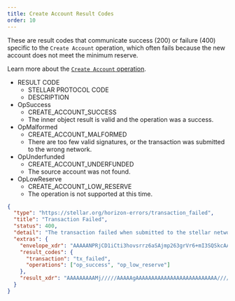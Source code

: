 ```yaml
---
title: Create Account Result Codes
order: 10
---
```


These are result codes that communicate success (200) or failure (400) specific to the `Create Account` operation, which often fails because the new account does not meet the minimum reserve.

Learn more about the [`Create Account` operation](../../../glossary/operations/create-account.mdx).

<NestedTable>

- RESULT CODE
  - STELLAR PROTOCOL CODE
  - DESCRIPTION
- OpSuccess
  - CREATE_ACCOUNT_SUCCESS
  - The inner object result is valid and the operation was a success.
- OpMalformed
  - CREATE_ACCOUNT_MALFORMED
  - There are too few valid signatures, or the transaction was submitted to the wrong network.
- OpUnderfunded
  - CREATE_ACCOUNT_UNDERFUNDED
  - The source account was not found.
- OpLowReserve
  - CREATE_ACCOUNT_LOW_RESERVE
  - The operation is not supported at this time.

</NestedTable>

<ExampleResponse title="Example Response for an “op_low_reserve” Result Code">

```json
{
  "type": "https://stellar.org/horizon-errors/transaction_failed",
  "title": "Transaction Failed",
  "status": 400,
  "detail": "The transaction failed when submitted to the stellar network. The `extras.result_codes` field on this response contains further details.  Descriptions of each code can be found at: https://www.stellar.org/developers/learn/concepts/list-of-operations.html",
  "extras": {
    "envelope_xdr": "AAAAANPRjCD1iCti3hovsrrz6aSAjmp263grVr6+mI3SQSkcAAAAyAAPRLgAAAABAAAAAAAAAAAAAAACAAAAAAAAAAAAAAAArki/TnIipBc7Y+Hd87mnZdtBxzm7vu6iXpwcRz6zGskAAAAAATEtAAAAAAAAAAAAAAAAAIGSJ37hgqXXrIqnus4A7142mjj3+9Vlg3alUICjxuBUAAAAAAAAdTAAAAAAAAAAAdJBKRwAAABAou657z1OKvjF8d2QSKKGJEQZUeHvqK+Vdciz478h5KAr/M7fUxxafUqZFkBgx8WcxrsiMZ03ygloZi3NaQm3Cg==",
    "result_codes": {
      "transaction": "tx_failed",
      "operations": ["op_success", "op_low_reserve"]
    },
    "result_xdr": "AAAAAAAAAMj/////AAAAAgAAAAAAAAAAAAAAAAAAAAAAAAAA/////QAAAAA="
  }
}
```

</ExampleResponse>
